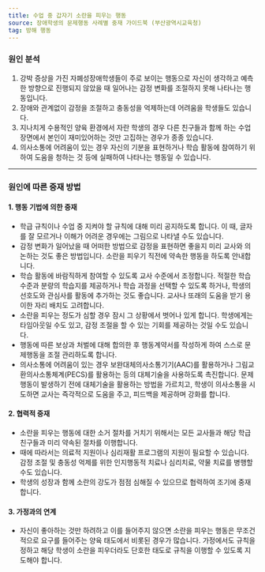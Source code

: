 ```yaml
---
title: 수업 중 갑자기 소란을 피우는 행동
source: 장애학생의 문제행동 사례별 중재 가이드북 (부산광역시교육청)
tag: 방해 행동
---
```


### 원인 분석

1. 강박 증상을 가진 자폐성장애학생들이 주로 보이는 행동으로 자신이 생각하고 예측한 방향으로 진행되지 않았을 때 일어나는 감정 변화를 조절하지 못해 나타나는 행동입니다.
2. 장애와 관계없이 감정을 조절하고 충동성을 억제하는데 어려움을 학생들도 있습니다.
3. 지나치게 수용적인 양육 환경에서 자란 학생의 경우 다른 친구들과 함께 하는 수업 장면에서 본인이 재미있어하는 것만 고집하는 경우가 종종 있습니다.
4. 의사소통에 어려움이 있는 경우 자신의 기분을 표현하거나 학습 활동에 참여하기 위하여 도움을 청하는 것 등에 실패하여 나타나는 행동일 수 있습니다.

---

### 원인에 따른 중재 방법

#### 1. 행동 기법에 의한 중재

- 학급 규칙이나 수업 중 지켜야 할 규칙에 대해 미리 공지하도록 합니다. 이 때, 글자를 잘 모르거나 이해가 어려운 경우에는 그림으로 나타낼 수도 있습니다.
- 감정 변화가 일어났을 때 어떠한 방법으로 감정을 표현하면 좋을지 미리 교사와 의논하는 것도 좋은 방법입니다. 소란을 피우기 직전에 약속한 행동을 하도록 안내합니다.
- 학습 활동에 바람직하게 참여할 수 있도록 교사 수준에서 조정합니다. 적절한 학습 수준과 분량의 학습지를 제공하거나 학습 과정을 선택할 수 있도록 하거나, 학생의 선호도와 관심사를 활동에 추가하는 것도 좋습니다. 교사나 또래의 도움을 받기 용이한 자리 배치도 고려합니다.
- 소란을 피우는 정도가 심할 경우 잠시 그 상황에서 벗어나 있게 합니다. 학생에게는 타임아웃일 수도 있고, 감정 조절을 할 수 있는 기회를 제공하는 것일 수도 있습니다.
- 행동에 따른 보상과 처벌에 대해 합의한 후 행동계약서를 작성하게 하여 스스로 문제행동을 조절 관리하도록 합니다.
- 의사소통에 어려움이 있는 경우 보완대체의사소통기기(AAC)를 활용하거나 그림교환의사소통체계(PECS)를 활용하는 등의 대체기술을 사용하도록 촉진합니다. 문제행동이 발생하기 전에 대체기술을 활용하는 방법을 가르치고, 학생이 의사소통을 시도하면 교사는 즉각적으로 도움을 주고, 피드백을 제공하며 강화를 합니다.

#### 2. 협력적 중재

- 소란을 피우는 행동에 대한 소거 절차를 거치기 위해서는 모든 교사들과 해당 학급 친구들과 미리 약속된 절차를 이행합니다.
- 때에 따라서는 의료적 지원이나 심리재활 프로그램의 지원이 필요할 수 있습니다. 감정 조절 및 충동성 억제를 위한 인지행동적 치료나 심리치료, 약물 치료를 병행할 수도 있습니다.
- 학생의 성장과 함께 소란의 강도가 점점 심해질 수 있으므로 협력하여 조기에 중재합니다.

#### 3. 가정과의 연계

- 자신이 좋아하는 것만 하려하고 이를 들어주지 않으면 소란을 피우는 행동은 무조건적으로 요구를 들어주는 양육 태도에서 비롯된 경우가 많습니다. 가정에서도 규칙을 정하고 해당 학생이 소란을 피우더라도 단호한 태도로 규칙을 이행할 수 있도록 지도해야 합니다.
